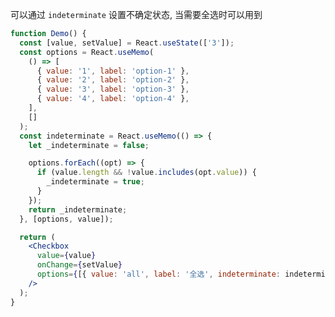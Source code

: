 可以通过 `indeterminate` 设置不确定状态, 当需要全选时可以用到

```jsx
function Demo() {
  const [value, setValue] = React.useState(['3']);
  const options = React.useMemo(
    () => [
      { value: '1', label: 'option-1' },
      { value: '2', label: 'option-2' },
      { value: '3', label: 'option-3' },
      { value: '4', label: 'option-4' },
    ],
    []
  );
  const indeterminate = React.useMemo(() => {
    let _indeterminate = false;

    options.forEach((opt) => {
      if (value.length && !value.includes(opt.value)) {
        _indeterminate = true;
      }
    });
    return _indeterminate;
  }, [options, value]);

  return (
    <Checkbox
      value={value}
      onChange={setValue}
      options={[{ value: 'all', label: '全选', indeterminate: indeterminate }, ...options]}
    />
  );
}
```
